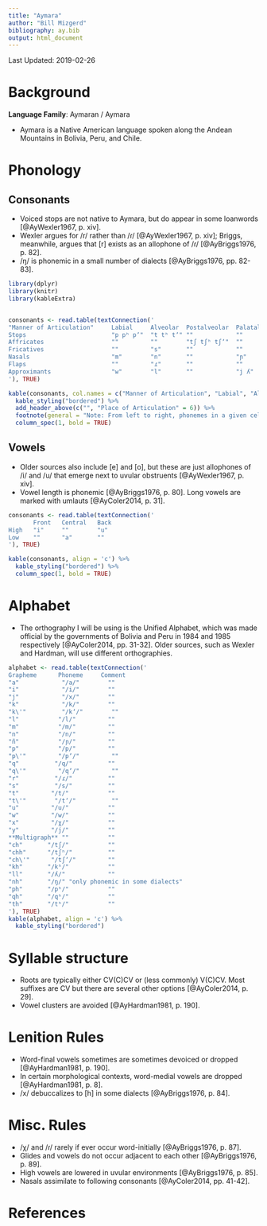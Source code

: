 ```yaml
---
title: "Aymara"
author: "Bill Mizgerd"
bibliography: ay.bib
output: html_document
---
```


Last Updated: 2019-02-26

# Background

**Language Family**: Aymaran / Aymara

* Aymara is a Native American language spoken along the Andean Mountains in Bolivia, Peru, and Chile.

# Phonology

## Consonants

* Voiced stops are not native to Aymara, but do appear in some loanwords [@AyWexler1967, p. xiv].
* Wexler argues for /r/ rather than /ɾ/ [@AyWexler1967, p. xiv]; Briggs, meanwhile, argues that [r] exists as an allophone of /ɾ/ [@AyBriggs1976, p. 82].
* /ŋ/ is phonemic in a small number of dialects [@AyBriggs1976, pp. 82-83].

```r

library(dplyr)
library(knitr)
library(kableExtra)


consonants <- read.table(textConnection('
"Manner of Articulation"     Labial     Alveolar  Postalveolar  Palatal   Velar     Uvular
Stops                        "p pʰ pʼ"  "t tʰ tʼ" ""            ""        "k kʰ kʼ" "q qʰ qʼ"
Affricates                   ""         ""        "tʃ tʃʰ tʃʼ"  ""        ""        ""
Fricatives                   ""         "s"       ""            ""        "x"       "χ"
Nasals                       "m"        "n"       ""            "ɲ"       ""        ""
Flaps                        ""         "ɾ"       ""            ""        ""        ""
Approximants                 "w"        "l"       ""            "j ʎ"     ""        ""
'), TRUE)

kable(consonants, col.names = c("Manner of Articulation", "Labial", "Alveolar", "Postalveolar", "Palatal", "Velar", "Uvular"), align = 'c') %>%
  kable_styling("bordered") %>%
  add_header_above(c("", "Place of Articulation" = 6)) %>%
  footnote(general = "Note: From left to right, phonemes in a given cell are plain, aspirated, and ejective; the exception is in the approximants row, where the phoneme on the right of a cell is lateral.", general_title = "") %>%
  column_spec(1, bold = TRUE)
```

## Vowels

* Older sources also include [e] and [o], but these are just allophones of /i/ and /u/ that emerge next to uvular obstruents [@AyWexler1967, p. xiv].
* Vowel length is phonemic [@AyBriggs1976, p. 80]. Long vowels are marked with umlauts [@AyColer2014, p. 31].

```r
consonants <- read.table(textConnection('
       Front   Central   Back
High   "i"     ""        "u"
Low    ""      "a"       ""
'), TRUE)

kable(consonants, align = 'c') %>%
  kable_styling("bordered") %>%
  column_spec(1, bold = TRUE)
```

# Alphabet

* The orthography I will be using is the Unified Alphabet, which was made official by the governments of Bolivia and Peru in 1984 and 1985 respectively [@AyColer2014, pp. 31-32]. Older sources, such as Wexler and Hardman, will use different orthographies.

```r

alphabet <- read.table(textConnection('
Grapheme      Phoneme     Comment
"a"            "/a/"        ""
"i"            "/i/"        ""
"j"            "/x/"        ""
"k"            "/k/"        ""
"k\'"          "/kʼ/"        ""
"l"           "/l/"         ""
"m"           "/m/"         ""
"n"           "/n/"         ""
"ñ"           "/ɲ/"         ""
"p"           "/p/"         ""
"p\'"         "/pʼ/"         ""
"q"          "/q/"          ""
"q\'"         "/qʼ/"         ""
"r"          "/ɾ/"          ""
"s"          "/s/"          ""
"t"         "/t/"           ""
"t\'"        "/tʼ/"          ""
"u"         "/u/"           ""
"w"         "/w/"           ""
"x"         "/χ/"           ""
"y"         "/j/"           ""
**Multigraph** ""           ""
"ch"       "/tʃ/"           ""
"chh"      "/tʃʰ/"          ""
"ch\'"      "/tʃʼ/"         ""
"kh"       "/kʰ/"           ""
"ll"       "/ʎ/"            ""
"nh"       "/ŋ/" "only phonemic in some dialects"
"ph"       "/pʰ/"           ""
"qh"       "/qʰ/"           ""
"th"       "/tʰ/"           ""
'), TRUE)
kable(alphabet, align = 'c') %>%
  kable_styling("bordered")
```

# Syllable structure

* Roots are typically either CV(C)CV or (less commonly) V(C)CV. Most suffixes are CV but there are several other options [@AyColer2014, p. 29].
* Vowel clusters are avoided [@AyHardman1981, p. 190].

# Lenition Rules

* Word-final vowels sometimes are sometimes devoiced or dropped [@AyHardman1981, p. 190].
* In certain morphological contexts, word-medial vowels are dropped [@AyHardman1981, p. 8].
* /x/ debuccalizes to [h] in some dialects [@AyBriggs1976, p. 84].

# Misc. Rules

* /χ/ and /ɾ/ rarely if ever occur word-initially [@AyBriggs1976, p. 87].
* Glides and vowels do not occur adjacent to each other [@AyBriggs1976, p. 89].
* High vowels are lowered in uvular environments [@AyBriggs1976, p. 85].
* Nasals assimilate to following consonants [@AyColer2014, pp. 41-42].

# References
